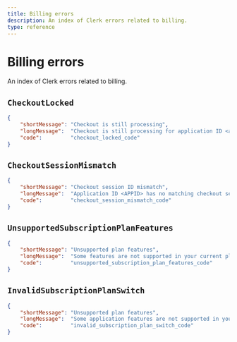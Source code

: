 ```yaml
---
title: Billing errors
description: An index of Clerk errors related to billing.
type: reference
---
```


# Billing errors

An index of Clerk errors related to billing.

## `CheckoutLocked`

```json
{
    "shortMessage": "Checkout is still processing",
    "longMessage":  "Checkout is still processing for application ID <appID>",
    "code":         "checkout_locked_code"
}
```

## `CheckoutSessionMismatch`

```json
{
    "shortMessage": "Checkout session ID mismatch",
    "longMessage":  "Application ID <APPID> has no matching checkout session ID <SESSID>",
    "code":         "checkout_session_mismatch_code"
}
```

## `UnsupportedSubscriptionPlanFeatures`

```json
{
    "shortMessage": "Unsupported plan features",
    "longMessage":  "Some features are not supported in your current plan. Upgrade your subscription to unlock them.",
    "code":         "unsupported_subscription_plan_features_code"
}
```

## `InvalidSubscriptionPlanSwitch`

```json
{
    "shortMessage": "Unsupported plan features",
    "longMessage":  "Some application features are not supported in your new plan. Stay with your current plan to avoid breaking changes.",
    "code":         "invalid_subscription_plan_switch_code"
}
```
